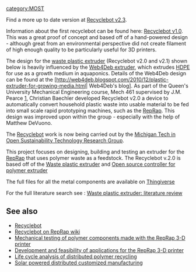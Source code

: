 {{MOST}}
{{MOST-RepRap}}
[[category:MOST]]

Find a more up to date version at [[Recyclebot v2.3]].

Information about the first recyclebot can be found here: [http://recyclebot.tumblr.com/ Recyclebot v1.0]. This was a great proof of concept and based off of a hand-powered design - although great from an environmental perspective did not create filament of high enough quality to be particularly useful for 3D printers.

The design for the [[waste plastic extruder]] (Recyclebot v2.0 and v2.1) shown below is heavily influenced by the [http://reprap.org/wiki/Web4Deb_extruder Web4Deb extruder], which extrudes [[HDPE]] for use as a growth medium in aquaponics. Details of the Web4Deb design can be found at the [http://web4deb.blogspot.com/2010/12/plastic-extruder-for-growing-media.html| Web4Deb's blog]. As part of the Queen's University Mechanical Engineering course, Mech 461 supervised by J.M. Pearce [http://me.queensu.ca/courses/MECH461/ResearchProjects_000.php#Project17], Christian Baechler developed Recyclebot v2.0 a device to automatically convert household plastic waste into usable material to be fed into small scale rapid prototyping machines, such as the [[RepRap]]. This design was improved upon within the group - especially with the help of Matthew DeVuono.

The [[Recyclebot]] work is now being carried out by the [http://www.appropedia.org/MOST Michigan Tech in Open Sustainability Technology Research Group].

This project focuses on designing, building and testing an extruder for the [[RepRap]] that uses polymer waste as a feedstock.
The Recyclebot v.2.0 is based off of the [[Waste plastic extruder]] and [[Open source controller for polymer extruder]]

The full files for all the metal components are available on [http://www.thingiverse.com/thing:12948 Thingiverse]

For the full literature search see : [[Waste plastic extruder: literature review]]

== See also ==
* [[Recyclebot]]
* [http://reprap.org/wiki/Recyclebot Recyclebot on RepRap wiki]
* [[Mechanical testing of polymer components made with the  RepRap 3-D printer]] 
* [[Development and feasibility of applications for the RepRap 3-D printer]] 
* [[Life cycle analysis of distributed polymer recycling]]
* [[Solar powered distributed customized manufacturing]]